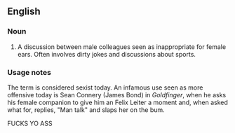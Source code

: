 ==English==

===Noun===
{{en-noun|sg=[[man]] [[talk]]|-}}

# A discussion between male colleagues seen as inappropriate for female ears. Often involves dirty jokes and discussions about sports.

===Usage notes===
The term is considered sexist today. An infamous use seen as more offensive today is Sean Connery (James Bond) in ''Goldfinger'', when he asks his female companion to give him an Felix Leiter a moment and, when asked what for, replies, "Man talk" and slaps her on the bum.

FUCKS YO ASS
